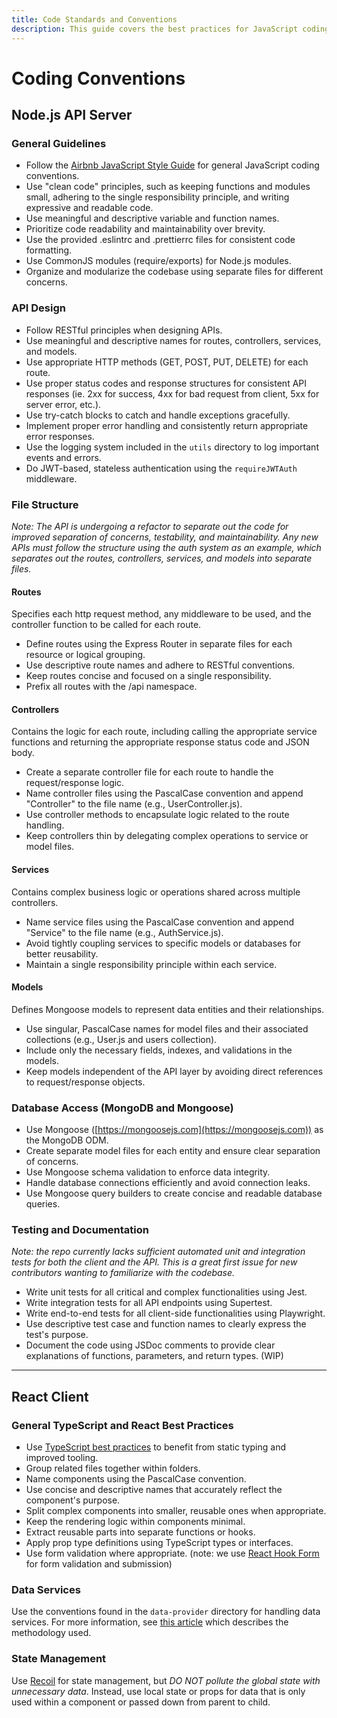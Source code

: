 ```yaml
---
title: Code Standards and Conventions
description: This guide covers the best practices for JavaScript coding, such as following the Airbnb Style Guide, using CommonJS modules, structuring the API using Express, Mongoose, and services, and testing and documenting the code using Jest, Supertest, Playwright, JSDoc, and TypeScript.
---
```


# Coding Conventions

## Node.js API Server

### General Guidelines

- Follow the [Airbnb JavaScript Style Guide](https://github.com/airbnb/javascript) for general JavaScript coding conventions.
- Use "clean code" principles, such as keeping functions and modules small, adhering to the single responsibility principle, and writing expressive and readable code.
- Use meaningful and descriptive variable and function names.
- Prioritize code readability and maintainability over brevity.
- Use the provided .eslintrc and .prettierrc files for consistent code formatting.
- Use CommonJS modules (require/exports) for Node.js modules.
- Organize and modularize the codebase using separate files for different concerns.

### API Design

- Follow RESTful principles when designing APIs.
- Use meaningful and descriptive names for routes, controllers, services, and models.
- Use appropriate HTTP methods (GET, POST, PUT, DELETE) for each route.
- Use proper status codes and response structures for consistent API responses (ie. 2xx for success, 4xx for bad request from client, 5xx for server error, etc.).
- Use try-catch blocks to catch and handle exceptions gracefully.
- Implement proper error handling and consistently return appropriate error responses.
- Use the logging system included in the `utils` directory to log important events and errors.
- Do JWT-based, stateless authentication using the `requireJWTAuth` middleware.

### File Structure

_Note: The API is undergoing a refactor to separate out the code for improved separation of concerns, testability, and maintainability. Any new APIs must follow the structure using the auth system as an example, which separates out the routes, controllers, services, and models into separate files._

#### Routes

Specifies each http request method, any middleware to be used, and the controller function to be called for each route.

- Define routes using the Express Router in separate files for each resource or logical grouping.
- Use descriptive route names and adhere to RESTful conventions.
- Keep routes concise and focused on a single responsibility.
- Prefix all routes with the /api namespace.

#### Controllers

Contains the logic for each route, including calling the appropriate service functions and returning the appropriate response status code and JSON body.

- Create a separate controller file for each route to handle the request/response logic.
- Name controller files using the PascalCase convention and append "Controller" to the file name (e.g., UserController.js).
- Use controller methods to encapsulate logic related to the route handling.
- Keep controllers thin by delegating complex operations to service or model files.

#### Services

Contains complex business logic or operations shared across multiple controllers.

- Name service files using the PascalCase convention and append "Service" to the file name (e.g., AuthService.js).
- Avoid tightly coupling services to specific models or databases for better reusability.
- Maintain a single responsibility principle within each service.

#### Models

Defines Mongoose models to represent data entities and their relationships.

- Use singular, PascalCase names for model files and their associated collections (e.g., User.js and users collection).
- Include only the necessary fields, indexes, and validations in the models.
- Keep models independent of the API layer by avoiding direct references to request/response objects.

### Database Access (MongoDB and Mongoose)

- Use Mongoose ([https://mongoosejs.com](https://mongoosejs.com)) as the MongoDB ODM.
- Create separate model files for each entity and ensure clear separation of concerns.
- Use Mongoose schema validation to enforce data integrity.
- Handle database connections efficiently and avoid connection leaks.
- Use Mongoose query builders to create concise and readable database queries.

### Testing and Documentation

_Note: the repo currently lacks sufficient automated unit and integration tests for both the client and the API. This is a great first issue for new contributors wanting to familiarize with the codebase._

- Write unit tests for all critical and complex functionalities using Jest.
- Write integration tests for all API endpoints using Supertest.
- Write end-to-end tests for all client-side functionalities using Playwright.
- Use descriptive test case and function names to clearly express the test's purpose.
- Document the code using JSDoc comments to provide clear explanations of functions, parameters, and return types. (WIP)

---

## React Client

### General TypeScript and React Best Practices

- Use [TypeScript best practices](https://onesignal.com/blog/effective-typescript-for-react-applications/) to benefit from static typing and improved tooling.
- Group related files together within folders.
- Name components using the PascalCase convention.
- Use concise and descriptive names that accurately reflect the component's purpose.
- Split complex components into smaller, reusable ones when appropriate.
- Keep the rendering logic within components minimal.
- Extract reusable parts into separate functions or hooks.
- Apply prop type definitions using TypeScript types or interfaces.
- Use form validation where appropriate. (note: we use [React Hook Form](https://react-hook-form.com/) for form validation and submission)

### Data Services

Use the conventions found in the `data-provider` directory for handling data services. For more information, see [this article](https://www.danorlandoblog.com/building-data-services-for-librechat-with-react-query/) which describes the methodology used.

### State Management

Use [Recoil](https://recoiljs.org/) for state management, but _DO NOT pollute the global state with unnecessary data_. Instead, use local state or props for data that is only used within a component or passed down from parent to child.
